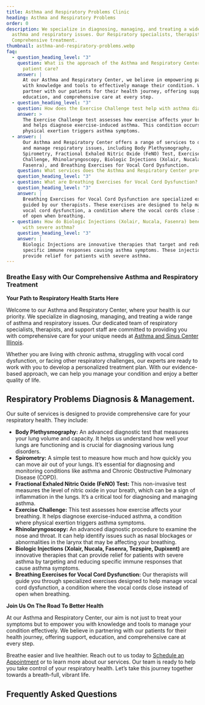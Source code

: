 ```yaml
---
title: Asthma and Respiratory Problems Clinic
heading: Asthma and Respiratory Problems
order: 0
description: We specialize in diagnosing, managing, and treating a wide range of
  asthma and respiratory issues. Our Respiratory specialists, therapists offers
  Comprehensive treatment.
thumbnail: asthma-and-respiratory-problems.webp
faq:
  - question_heading_level: "3"
    question: What is the approach of the Asthma and Respiratory Center towards
      patient care?
    answer: |
      At our Asthma and Respiratory Center, we believe in empowering patients
      with knowledge and tools to effectively manage their condition. We
      partner with our patients for their health journey, offering support,
      education, and comprehensive care at every step.
  - question_heading_level: "3"
    question: How does the Exercise Challenge test help with asthma diagnosis?
    answer: >
      The Exercise Challenge test assesses how exercise affects your breathing
      and helps diagnose exercise-induced asthma. This condition occurs when
      physical exertion triggers asthma symptoms.
  - answer: |
      Our Asthma and Respiratory Center offers a range of services to diagnose
      and manage respiratory issues, including Body Plethysmography,
      Spirometry, Fractional Exhaled Nitric Oxide (FeNO) Test, Exercise
      Challenge, Rhinolaryngoscopy, Biologic Injections (Xolair, Nucala,
      Fasenra), and Breathing Exercises for Vocal Cord Dysfunction.
    question: What services does the Asthma and Respiratory Center provide?
    question_heading_level: "3"
  - question: What are Breathing Exercises for Vocal Cord Dysfunction?
    question_heading_level: "3"
    answer: |
      Breathing Exercises for Vocal Cord Dysfunction are specialized exercises
      guided by our therapists. These exercises are designed to help manage
      vocal cord dysfunction, a condition where the vocal cords close instead
      of open when breathing.
  - question: How do Biologic Injections (Xolair, Nucala, Fasenra) benefit patients
      with severe asthma?
    question_heading_level: "3"
    answer: |
      Biologic Injections are innovative therapies that target and reduce
      specific immune responses causing asthma symptoms. These injections can
      provide relief for patients with severe asthma.
---
```

### Breathe Easy with Our Comprehensive Asthma and Respiratory Treatment

**Your Path to Respiratory Health Starts Here**

Welcome to our Asthma and Respiratory Center, where your health is our priority. We specialize in diagnosing, managing, and treating a wide range of asthma and respiratory issues. Our dedicated team of respiratory specialists, therapists, and support staff are committed to providing you with comprehensive care for your unique needs at [Asthma and Sinus Center Illinois](/).

Whether you are living with chronic asthma, struggling with vocal cord dysfunction, or facing other respiratory challenges, our experts are ready to work with you to develop a personalized treatment plan. With our evidence-based approach, we can help you manage your condition and enjoy a better quality of life.

<ButtonList />

## Respiratory Problems Diagnosis & Management.

Our suite of services is designed to provide comprehensive care for your respiratory health. They include:

- **Body Plethysmography:** An advanced diagnostic test that measures your lung volume and capacity. It helps us understand how well your lungs are functioning and is crucial for diagnosing various lung disorders.
- **Spirometry:** A simple test to measure how much and how quickly you can move air out of your lungs. It’s essential for diagnosing and monitoring conditions like asthma and Chronic Obstructive Pulmonary Disease (COPD).
- **Fractional Exhaled Nitric Oxide (FeNO) Test:** This non-invasive test measures the level of nitric oxide in your breath, which can be a sign of inflammation in the lungs. It’s a critical tool for diagnosing and managing asthma.
- **Exercise Challenge:** This test assesses how exercise affects your breathing. It helps diagnose exercise-induced asthma, a condition where physical exertion triggers asthma symptoms.
- **Rhinolaryngoscopy:** An advanced diagnostic procedure to examine the nose and throat. It can help identify issues such as nasal blockages or abnormalities in the larynx that may be affecting your breathing.
- **Biologic Injections (Xolair, Nucala, Fasenra, Tezspire, Dupixent)** are innovative therapies that can provide relief for patients with severe asthma by targeting and reducing specific immune responses that cause asthma symptoms.
- **Breathing Exercises for Vocal Cord Dysfunction:** Our therapists will guide you through specialized exercises designed to help manage vocal cord dysfunction, a condition where the vocal cords close instead of open when breathing.

**Join Us On The Road To Better Health**

At our Asthma and Respiratory Center, our aim is not just to treat your symptoms but to empower you with knowledge and tools to manage your condition effectively. We believe in partnering with our patients for their health journey, offering support, education, and comprehensive care at every step.

Breathe easier and live healthier. Reach out to us today to [Schedule an Appointment](https://www.zocdoc.com/practice/allergy-asthma-and-sinus-centers-3233) or to learn more about our services. Our team is ready to help you take control of your respiratory health. Let’s take this journey together towards a breath-full, vibrant life.

<ContactBanner />

## Frequently Asked Questions




